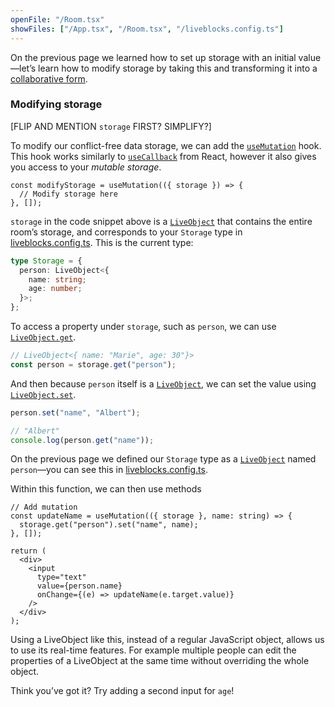 ```yaml
---
openFile: "/Room.tsx"
showFiles: ["/App.tsx", "/Room.tsx", "/liveblocks.config.ts"]
---
```


On the previous page we learned how to set up storage with an initial
value—let’s learn how to modify storage by taking this and transforming it into
a [collaborative form](/use-cases/collaborative-forms).

### Modifying storage

[FLIP AND MENTION `storage` FIRST? SIMPLIFY?]

To modify our conflict-free data storage, we can add the [`useMutation`][] hook.
This hook works similarly to
[`useCallback`](https://react.dev/reference/react/useCallback) from React,
however it also gives you access to your _mutable storage_.

```tsx
const modifyStorage = useMutation(({ storage }) => {
  // Modify storage here
}, []);
```

`storage` in the code snippet above is a [`LiveObject`][] that contains the
entire room’s storage, and corresponds to your `Storage` type in
[liveblocks.config.ts][]. This is the current type:

```ts
type Storage = {
  person: LiveObject<{
    name: string;
    age: number;
  }>;
};
```

To access a property under `storage`, such as `person`, we can use
[`LiveObject.get`][].

```ts
// LiveObject<{ name: "Marie", age: 30"}>
const person = storage.get("person");
```

And then because `person` itself is a [`LiveObject`][], we can set the value
using [`LiveObject.set`][].

```ts
person.set("name", "Albert");

// "Albert"
console.log(person.get("name"));
```

On the previous page we defined our `Storage` type as a [`LiveObject`][] named
`person`—you can see this in [liveblocks.config.ts][].

Within this function, we can then use methods

```tsx
// Add mutation
const updateName = useMutation(({ storage }, name: string) => {
  storage.get("person").set("name", name);
}, []);
```

```tsx
return (
  <div>
    <input
      type="text"
      value={person.name}
      onChange={(e) => updateName(e.target.value)}
    />
  </div>
);
```

Using a LiveObject like this, instead of a regular JavaScript object, allows us
to use its real-time features. For example multiple people can edit the
properties of a LiveObject at the same time without overriding the whole object.

<Banner title="Try it yourself" type="success">

Think you’ve got it? Try adding a second input for `age`!

</Banner>

[`LiveObject`]: /docs/api-reference/liveblocks-client#LiveObject
[`LiveObject.get`]: /docs/api-reference/liveblocks-client#LiveObject.get
[`LiveObject.set`]: /docs/api-reference/liveblocks-client#LiveObject.set
[`LiveList`]: /docs/api-reference/liveblocks-client#LiveList
[`LiveMap`]: /docs/api-reference/liveblocks-client#LiveMap
[`useStorage`]: /docs/api-reference/liveblocks-react#useStorage
[`useMutation`]: /docs/api-reference/liveblocks-react#useMutation
[liveblocks.config.ts]: #/liveblocks.config.ts
[App.tsx]: #/App.tsx
[Room.tsx]: #/Room.tsx
